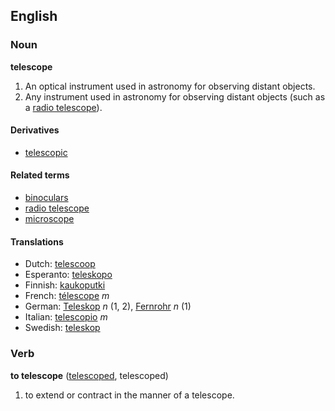 ==English==
===Noun===
'''telescope'''

# An optical instrument used in astronomy for observing distant objects.
# Any instrument used in astronomy for observing distant objects (such as a [[radio telescope]]).

====Derivatives====
*[[telescopic]]

====Related terms====
*[[binoculars]]
*[[radio telescope]]
*[[microscope]]

====Translations====
*Dutch: [[telescoop]]
*Esperanto: [[teleskopo]]
*Finnish: [[kaukoputki]]
*French: [[télescope]] ''m'' <!-- or téléscope? -->
*German: [[Teleskop]] ''n'' (1, 2), [[Fernrohr]] ''n'' (1)
*Italian: [[telescopio]] ''m''
*Swedish: [[teleskop]]

===Verb===
'''to telescope''' ([[telescoped]], telescoped)

# to extend or contract in the manner of a telescope.